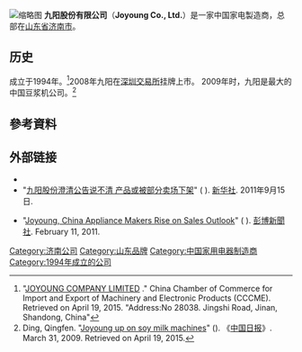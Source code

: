 {{expand|time=2015-04-19T17:13:23+00:00}}
{{refimprove|time=2015-04-19T17:13:23+00:00}}
{{Infobox company
|name = 九阳
|logo = <!-- 檔案不存在 Joyounglogo.png ，可從英文維基百科取得 -->
|type = 
|traded_as = {{SZSE|002242}}
|industry = 家用电器
|foundation = ({{Start date|1994}})
|founder = 
|location_city = [[山东|山东]][[济南|济南]]
|location_country = {{CHN}}
|area_served = 
|key_people = 
|products = 
|services = 
|revenue = 
|operating_income = 
|net_income = 
|assets = 
|equity = 
|num_employees = 
|subsid = 
|homepage = {{URL|http://www.joyoung.com.cn}}
|footnotes =
}}
[[File:Joyoung_soymilk_cookers_in_CR_Vanguard_Suzhou_Fangzhou_Road_Store.jpg|缩略图]]
'''九阳股份有限公司'''（'''Joyoung Co., Ltd.'''）是一家中国家电製造商，总部在[[山东省|山东省]][[济南市|济南市]]。

==历史==
成立于1994年。<ref>"[http://www.cccme.org.cn/shop/cn1123771152/introduction.aspx JOYOUNG COMPANY LIMITED] {{Wayback|url=http://www.cccme.org.cn/shop/cn1123771152/introduction.aspx |date=20190603142223 }}." China Chamber of Commerce for Import and Export of Machinery and Electronic Products (CCCME). Retrieved on April 19, 2015. "Address:No 28038. Jingshi Road, Jinan, Shandong, China"</ref>2008年九阳在[[深圳交易所|深圳交易所]]挂牌上市。 2009年时，九阳是最大的中国豆浆机公司。<ref>Ding, Qingfen. "[https://www.webcitation.org/6XuEI3quI?url=http://web.archive.org/web/20091014160444/http://www.chinadaily.com.cn/bizchina/2009-03/31/content_7632832.htm Joyoung up on soy milk machines]" (). 《[[中国日报|中国日报]]》. March 31, 2009. Retrieved on April 19, 2015.</ref>

==參考資料==
{{reflist}}

==外部链接==
* {{Official website|http://www.joyoung.com/}}
* "[http://news.xinhuanet.com/fortune/2011-09/15/c_122032797.htm 九阳股份澄清公告说不清 产品或被部分卖场下架]" ( {{WebCite|url=https://www.webcitation.org/6XvBaKnYT?url=http://news.xinhuanet.com/fortune/2011-09/15/c_122032797.htm |date=20150420035543 |dateformat=iso }}). [[新华社|新华社]]. 2011年9月15日.
* {{en icon}} "[http://www.bloomberg.com/news/articles/2011-02-11/joyoung-china-household-appliance-makers-rise-on-sales-outlook Joyoung, China Appliance Makers Rise on Sales Outlook]" ( {{WebCite|url=https://www.webcitation.org/6XuDk6HMK?url=http://www.bloomberg.com/news/articles/2011-02-11/joyoung-china-household-appliance-makers-rise-on-sales-outlook |date=20150419124159 |dateformat=iso }}). [[彭博新聞社|彭博新聞社]]. February 11, 2011.

{{SZSECI}}
{{中國電子科技}}

[[Category:济南公司|Category:济南公司]]
[[Category:山东品牌|Category:山东品牌]]
[[Category:中国家用电器制造商|Category:中国家用电器制造商]]
[[Category:1994年成立的公司|Category:1994年成立的公司]]